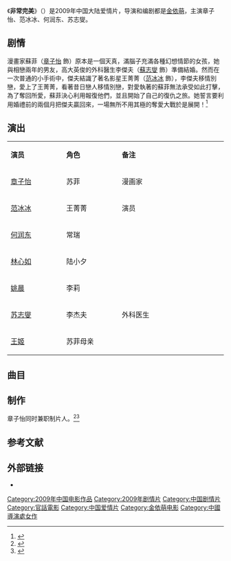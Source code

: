 {{Otheruses|subject=电影《非常完美》|other=其他同名条目|非常完美}}
{{电影信息框
| 片名     = 非常完美
| 电影原名 = ''{{lang|en|Sophie's Revenge}}''
| 图像     = 非常完美(电影).jpg
| 图像说明 = 海报
| 导演     = [[金依萌|金依萌]]
| 监制     = 
| 制片     = 杜扬、桂侑铭、纪灵灵、<br>章子怡、金依萌
| 编剧     = 金依萌
| 剧本     = 
| 原著     = 
| 主演     = [[章子怡|章子怡]]<br>[[范冰冰|范冰冰]]<br>[[何润东|何润东]]<br>[[苏志燮|苏志燮]]<br>[[林心如|林心如]]<br>[[姚晨|姚晨]]
| 主题曲   = 《非常完美》，[[张韶涵|张韶涵]]、[[庾澄庆|庾澄庆]]
| 片头曲   = 
| 片尾曲   = 
| 配乐     = 王宗贤、董冬冬
| 摄影     = 邵漫冬
| 剪辑     = 张嘉辉、唐华
| 制片商   = [[完美世界影视|北京完美时空文化传播有限]]<br>北京太合影视投资有限公司
| 发行商   = 中国电影集团公司
| 上映日期 = 2009年8月13日（中国大陆）<br>2009年9月3日（香港）<br>2009年9月11日（台湾）<ref>{{cite web |url=http://news.163.com/13/0613/15/918QOETS00014AED.html |title=《非常完美》升级版走了章子怡保留范冰冰(图) |date=2013-06-13 |work=网易 |accessdate=2014-03-20 |archive-url=https://web.archive.org/web/20140408212632/http://news.163.com/13/0613/15/918QOETS00014AED.html |archive-date=2014-04-08 |dead-url=yes }}</ref>
| 片长     = 108分钟
| 产地     = {{CHNML}}
| 语言     = [[現代標準漢語|普通话]] 
| 预算     = 5000万人民币<ref>{{cite web |url=http://pic.news.sohu.com/group-160495.shtml#m=s&g=160495&p=1229405 |title=《非常完美》群星闪耀 范冰冰成功抢镜 |date=2010-05-08 |accessdate=2014-03-20 |work=搜狐 |archive-url=https://web.archive.org/web/20160304225154/http://pic.news.sohu.com/group-160495.shtml#m=s&g=160495&p=1229405 |archive-date=2016-03-04 |dead-url=yes }}</ref>
| 票房     = 
| 中国大陆片名= 非常完美
| 香港片名     = 非常完美
| 新马片名    = 
| 台湾片名    = 非常完美：奪愛大作戰
| 前集     = 
| 续集     = 
}}
《'''非常完美'''》（{{lang-en|''Sophie's Revenge''}}）是2009年中国大陆爱情片，导演和编剧都是[[金依萌|金依萌]]，主演章子怡、范冰冰、何润东、苏志燮。

==剧情==
漫畫家蘇菲（[[章子怡|章子怡]] 飾）原本是一個天真，滿腦子充滿各種幻想情節的女孩，她與相戀兩年的男友，高大英俊的外科醫生李傑夫（[[蘇志燮|蘇志燮]] 飾）準備結婚。然而在一次普通的小手術中，傑夫結識了著名影星王菁菁（[[范冰冰|范冰冰]] 飾），李傑夫移情別戀，愛上了王菁菁，看著昔日戀人移情別戀，對愛執著的蘇菲無法承受如此打擊，為了奪回所愛，蘇菲決心利用報復他們，並且開始了自己的復仇之旅。她誓言要利用婚禮前的兩個月把傑夫贏回來，一場無所不用其極的奪愛大戰於是展開！<ref>{{cite web |url=http://soushi.tv.cntv.cn/2013/07/12/ARTI1373615510384666.shtml |title=章子怡、范冰冰主演《非常完美》 |accessdate=2014-03-20 |date=2013-07-12 |work=中国网络电视台 |archive-date=2014-04-09 |archive-url=https://web.archive.org/web/20140409000842/http://soushi.tv.cntv.cn/2013/07/12/ARTI1373615510384666.shtml |dead-url=no }}</ref>

== 演出 ==
{|class="wikitable" width="30%"
|- style="background:cornflowerblue; color:white" align=center
|style="width:5%"|'''演员'''||style="width:5%"|'''角色'''||style="width:10%"|'''备注'''
|-
| [[章子怡|章子怡]] || 苏菲|| 漫画家
|-
| [[范冰冰|范冰冰]] || 王菁菁 ||演员
|- 
| [[何润东|何润东]] || 常瑞 || 
|- 
| [[林心如|林心如]] || 陆小夕 || 
|-
| [[姚晨|姚晨]] || 李莉 ||
|-
| [[苏志燮|苏志燮]] || 李杰夫 || 外科医生
|-
| [[王姬|王姬]] || 苏菲母亲 || 
|}

==曲目==
{{Track listing
| collapsed        = no
| total_length     = 
| all_writing      = 
| all_lyrics       = 
| all_music        = 
| arranger_credits = 
| extra_column     = 歌手
| title1           = 《非常完美》
| note1            = 主题曲
| lyrics1          = 
| music1           = 
| extra1           = [[张韶涵|张韶涵]]、[[庾澄庆|庾澄庆]]
| length1          = 
| title2           = 《看得最远的地方》
| note2            = 
| lyrics2          = 
| music2           = 
| extra2           = [[张韶涵|张韶涵]]
| length2          = 
| title3           = 《完美一点》
| note3            = 
| lyrics3          = 
| music3           = 
| extra3           = 韦礼安
| length3          = 
| title4           = 《原来你并不快乐》
| note4            = 
| lyrics4          = 
| music4           = 
| extra4           = 潘肖
| length4          = 
| title5           = 《一天一天》
| note5            = 
| lyrics5          = 
| music5           = 
| extra5           = 金美儿
| length5          = 
}}

== 制作 ==
章子怡同时兼职制片人。<ref>{{cite web |url=http://gb.cri.cn/42071/2013/09/10/7211s4249256.htm |title=《非常完美》中秋上映 章子怡梅开二度再做制片人 |accessdate=2014-03-20 |date=2013-09-10 |work=国际在线 |archive-date=2016-03-04 |archive-url=https://web.archive.org/web/20160304135841/http://gb.cri.cn/42071/2013/09/10/7211s4249256.htm |dead-url=no }}</ref><ref>{{cite web|url=http://ent.china.com/movie/news/205/20130913/18047359.html|title=章子怡澳门宣传《非常完美》 真空亮相露美背|accessdate=2014-03-20|date=2013-09-13|work=中国网|deadurl=yes|archiveurl=https://web.archive.org/web/20160304123015/http://ent.china.com/movie/news/205/20130913/18047359.html|archivedate=2016-03-04}}</ref>

==参考文献==
{{reflist}}

== 外部链接==
* {{douban|91347}}

{{DEFAULTSORT:Fei非常}}
[[Category:2009年中国电影作品|Category:2009年中国电影作品]]
[[Category:2009年剧情片|Category:2009年剧情片]]
[[Category:中国剧情片|Category:中国剧情片]]
[[Category:官話電影|Category:官話電影]]
[[Category:中国爱情片|Category:中国爱情片]]
[[Category:金依萌电影|Category:金依萌电影]]
[[Category:中國導演處女作|Category:中國導演處女作]]